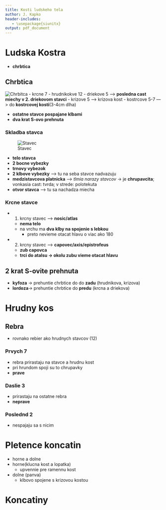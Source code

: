 ```yaml
---
title: Kosti ludskeho tela 
author: J. Kapko
header-includes:
   - \usepackage{siunitx}
output: pdf_document
---
```


# Ludska Kostra
- **chrbtica**

## Chrbtica
![Chrbitca](/home/zir/Downloads/bio-5-chrbtica.jpg)
- krcne 7
- hrudnikokve 12
- driekove 5 ---> **posledna cast miechy v 2. driekovom stavci**
- krizove 5 ---> krizova kost
- kostrcove 5-7 ---> do **kostrcovej kosti**(3-4cm dlha)


- **ostatne stavce pospajane klbami**
- **dva krat S-ovo prehnuta**

### Skladba stavca
![Stavec](/home/zir/Downloads/bio-5-stavec.jpg)

- **telo stavca**
- **2 bocne vybezky**
- **trnovy vybezok**
- **2 klbove vybezky** ---> tu na seba stavce nadvazuju
- **medzistavcova platnicka** ---> *tlmia narazy stavcov* -> je **chrupavcita**; vonkasia cast: tvrda; v strede: polotekuta
- **otvor stavca** ---> tu sa nachadza miecha

### Krcne stavce
- 1. krcny stavec ---> **nosic/atlas**
  - **nema telo**
  - na vrchu ma **dva klby na spojenie s lebkou**
    - preto nevieme otacat hlavu o viac ako 180\si{\degree}
- 2. krcny stavec ---> **capovec/axis/epistrofeus**
  - **zub capovca**
  - **trci do atalsu -> okolu zubu vieme otacat hlavu**

## 2 krat S-ovite prehnuta 
- **kyfoza** -> prehuntie chrbtice do do **zadu** (hrudnikova, krizova)
- **lordoza**-> prehuntie chrbtice do **predu** (krcna a driekova)

# Hrudny kos

## Rebra
- rovnako rebier ako hrudnych stavcov (12)

### Prvych 7
- rebra prirastaju na stavce a hrudnu kost
- pri hrundom spoji su to chrupavky
- **prave**

### Daslie 3
- prirastaju na ostatne rebra
- **neprave**

### Poslednd 2
- nespajaju sa s nicim

# Pletence koncatin
- horne a dolne 
- horne(klucna kost a lopatka) 
  - upvennie pre ramennu kost
- dolne (panva)
  - klbovo spojene s krizovou kostou

# Koncatiny
